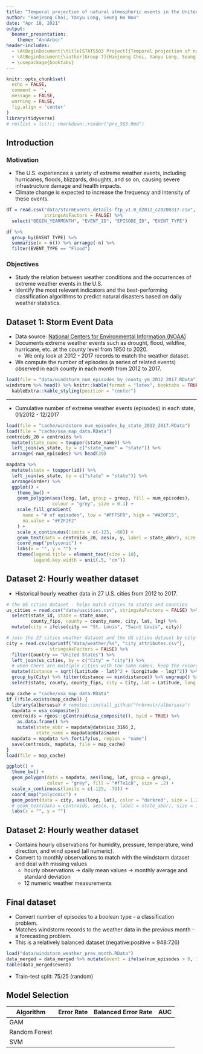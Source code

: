 ```yaml
---
title: "Temporal projection of natural atmospheric events in the United States Regions"
author: "Haejeong Choi, Yanyu Long, Seung Ho Woo"
date: "Apr 18, 2021"
output: 
  beamer_presentation:
    theme: "AnnArbor"
header-includes:
  - \AtBeginDocument{\title[STATS503 Project]{Temporal projection of natural atmospheric events in the United States Regions}}
  - \AtBeginDocument{\author[Group 7]{Haejeong Choi, Yanyu Long, Seung Ho Woo}}
  - \usepackage{booktabs}
---
```


```r
knitr::opts_chunk$set(
  echo = FALSE,
  comment = '',
  message = FALSE,
  warning = FALSE,
  fig.align = 'center'
)
library(tidyverse)
# rm(list = ls()); rmarkdown::render("pre_503.Rmd")
```

## Introduction

### Motivation

- The U.S. experiences a variety of extreme weather events, including hurricanes, floods, blizzards, droughts, and so on, causing severe infrastructure damage and health impacts. 
- Climate change is expected to increase the frequency and intensity of these events.

```r
df = read.csv("data/StormEvents_details-ftp_v1.0_d2012_c20200317.csv",
              stringsAsFactors = FALSE) %>% 
  select("BEGIN_YEARMONTH", "EVENT_ID", "EPISODE_ID", "EVENT_TYPE")

df %>% 
  group_by(EVENT_TYPE) %>%
  summarise(n = n()) %>% arrange(-n) %>%
  filter(EVENT_TYPE == "Flood")
```

### Objectives

- Study the relation between weather conditions and the occurrences of extreme weather events in the U.S.
- Identify the most relevant indicators and the best-performing classification algorithms to predict natural disasters based on daily weather statistics. 


## Dataset 1: Storm Event Data

- Data source: [National Centers for Environmental Information (NOAA)](https://www1.ncdc.noaa.gov/pub/data/swdi/stormevents/csvfiles/)
- Documents extreme weather events such as drought, flood, wildfire, hurricane, etc. at the county level from 1950 to 2020.
    - We only look at 2012 - 2017 records to match the weather dataset.
- We compute the number of episodes (a series of related events) observed in each county in each month from 2012 to 2017. 

```r
load(file = "data/windstorm_num_episodes_by_county_ym_2012_2017.RData")
windstorm %>% head() %>% knitr::kable(format = "latex", booktabs = TRUE) %>%
  kableExtra::kable_styling(position = "center")
```

---

- Cumulative number of extreme weather events (episodes) in each state, 01/2012 - 12/2017

```r
load(file = "cache/windstorm_num_episodes_by_state_2012_2017.RData")
load(file = "cache/usa_map_data.RData")
centroids_20 = centroids %>% 
  mutate(state_name = toupper(state_name)) %>%
  left_join(ws_state, by = c("state_name" = "state")) %>% 
  arrange(-num_episodes) %>% head(20)

mapdata %>% 
  mutate(state = toupper(id)) %>%
  left_join(ws_state, by = c("state" = "state")) %>%
  arrange(order) %>%
  ggplot() +
    theme_bw() + 
    geom_polygon(aes(long, lat, group = group, fill = num_episodes), 
                 colour = "grey", size = 0.1) +
    scale_fill_gradient(
      name = "# of episodes", low = "#FFF5F0", high = "#A50F15",
      na.value = "#F2F2F2"
    ) +
    scale_x_continuous(limits = c(-125, -68)) +
    geom_text(data = centroids_20, aes(x, y, label = state_abbr), size = 1.3) +
    coord_map("polyconic") +
    labs(x = "", y = "") +
    theme(legend.title = element_text(size = 10),
          legend.key.width = unit(.5, "cm"))
```


## Dataset 2: Hourly weather dataset

* Historical hourly weather data in 27 U.S. cities from 2012 to 2017.

```r
# the US cities dataset - helps match cities to states and counties
us_cities = read.csv("data/uscities.csv", stringsAsFactors = FALSE) %>%
  select(state_id, state = state_name, 
         county_fips, county = county_name, city, lat, lng) %>% 
  mutate(city = ifelse(city == "St. Louis", "Saint Louis", city))

# join the 27 cities weather dataset and the US cities dataset by city name, longitude and latitude 
city = read.csv(sprintf("data/weather/%s", "city_attributes.csv"), 
                stringsAsFactors = FALSE) %>% 
  filter(Country == "United States") %>% 
  left_join(us_cities, by = c("City" = "city")) %>%
  # when there are multiple cities with the same names, keep the record with the minimum distance
  mutate(distance = sqrt((Latitude - lat)^2 + (Longitude - lng)^2)) %>% 
  group_by(City) %>% filter(distance == min(distance)) %>% ungroup() %>%
  select(state, county, county_fips, city = City, lat = Latitude, long = Longitude) 
```

```r
map_cache = "cache/usa_map_data.RData"
if (!file.exists(map_cache)) {
  library(albersusa) # remotes::install_github("hrbrmstr/albersusa")
  mapdata = usa_composite()
  centroids = rgeos::gCentroid(usa_composite(), byid = TRUE) %>%
    as.data.frame() %>%
    mutate(state_abbr = mapdata@data$iso_3166_2,
           state_name = mapdata@data$name)
  mapdata = mapdata %>% fortify(us, region = "name")
  save(centroids, mapdata, file = map_cache)
}
load(file = map_cache)

ggplot() +
  theme_bw() + 
  geom_polygon(data = mapdata, aes(long, lat, group = group),
               colour = "grey", fill = "#f7e1c8", size = .2) +
  scale_x_continuous(limits = c(-125, -70)) +
  coord_map("polyconic") +
  geom_point(data = city, aes(long, lat), color = "darkred", size = 1.2, alpha = .6) +
  # geom_text(data = centroids, aes(x, y, label = state_abbr), size = 1.3, color = 'grey70') +
  labs(x = "", y = "")
```

## Dataset 2: Hourly weather dataset

* Contains hourly observations for humidity, pressure, temperature, wind direction, and wind speed (all numeric).
* Convert to monthly observations to match with the windstorm dataset and deal with missing values
    - hourly observations $\rightarrow$ daily mean values $\rightarrow$ monthly average and standard deviation
    - 12 numeric weather measurements

## Final dataset

- Convert number of episodes to a boolean type - a classification problem.
- Matches windstorm records to the weather data in the previous month - a forecasting problem.
- This is a relatively balanced dataset (negative:positive = 948:726)

```r
load("data/windstorm_weather_prev_month.RData")
data_merged = data_merged %>% mutate(event = ifelse(num_episodes > 0, 1, 0))
table(data_merged$event)
```

- Train-test split: 75/25 (random)

## Model Selection

Algorithm | Error Rate | Balanced Error Rate | AUC
 -------- | ---------- | ------------ | ----------
GAM | 
Random Forest |
SVM |

